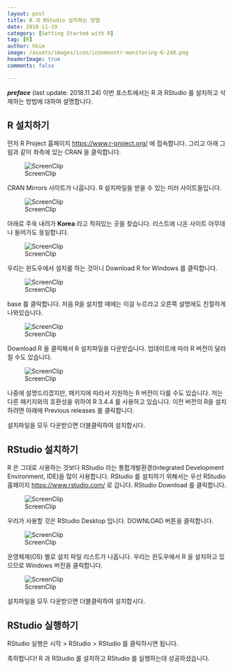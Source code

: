 ```yaml
---
layout: post  
title: R 과 RStudio 설치하는 방법  
date: 2018-11-19  
category: [Getting Started with R]  
tag: [R]  
author: hkim  
image: /assets/images/icon/iconmonstr-monitoring-6-240.png
headerImage: true
comments: false

---
```


***preface*** (last update: 2018.11.24) 이번 포스트에서는 R 과 RStudio 를 설치하고 삭제하는 방법에 대하여 설명합니다.

## R 설치하기

먼저 R Project 홈페이지 [https://www.r-project.org/](https://www.r-project.org/) 에 접속합니다. 그리고 아래 그림과 같이 좌측에 있는 CRAN 을 클릭합니다.

![ScreenClip](FILES_2018-11-19-Install-and-Uninstall-R/ScreenClip_01.png)


CRAN Mirrors 사이트가 나옵니다. R 설치파일을 받을 수 있는 미러 사이트들입니다.

![ScreenClip](FILES_2018-11-19-Install-and-Uninstall-R/ScreenClip_02.png)

아래로 주욱 내려가 **Korea** 라고 적혀있는 곳을 찾습니다. 리스트에 나온 사이트 아무데나 들어가도 동일합니다.

![ScreenClip](FILES_2018-11-19-Install-and-Uninstall-R/ScreenClip_03.png)

우리는 윈도우에서 설치를 하는 것이니 Download R for Windows 를 클릭합니다.

![ScreenClip](FILES_2018-11-19-Install-and-Uninstall-R/ScreenClip_04.png)

base 를 클릭합니다. 처음 R을 설치할 때에는 이걸 누르라고 오른쪽 설명에도 친절하게 나와있습니다.

![ScreenClip](FILES_2018-11-19-Install-and-Uninstall-R/ScreenClip_05.png)

Download R 을 클릭해서 R 설치파일을 다운받습니다. 업데이트에 따라 R 버전이 달라질 수도 있습니다.

![ScreenClip](FILES_2018-11-19-Install-and-Uninstall-R/ScreenClip_06.png)

나중에 설명드리겠지만, 패키지에 따라서 지원하는 R 버전이 다를 수도 있습니다. 저는 다른 패키지와의 호환성을 위하여 R 3.4.4 를 사용하고 있습니다. 이전 버전의 R을 설치하려면 아래에 Previous releases 를 클릭합니다.

설치파일을 모두 다운받으면 더블클릭하여 설치합시다.


## RStudio 설치하기

R 은 그대로 사용하는 것보다 RStudio 라는 통합개발환경(Integrated Development Environment, IDE)을 많이 사용합니다. RStudio 를 설치하기 위해서는 우선 RStudio 홈페이지 [https://www.rstudio.com/](https://www.rstudio.com/) 로 갑니다. RStudio Download 를 클릭합니다.

![ScreenClip](FILES_2018-11-19-Install-and-Uninstall-R/ScreenClip_07.png)

우리가 사용할 것은 RStudio Desktop 입니다. DOWNLOAD 버튼을 클릭합니다.

![ScreenClip](FILES_2018-11-19-Install-and-Uninstall-R/ScreenClip_08.png)

운영체제(OS) 별로 설치 파일 리스트가 나옵니다. 우리는 윈도우에서 R 을 설치하고 있으므로 Windows 버전을 클릭합니다. 

![ScreenClip](FILES_2018-11-19-Install-and-Uninstall-R/ScreenClip_09.png)

설치파일을 모두 다운받으면 더블클릭하여 설치합시다.


## RStudio 실행하기

RStudio 실행은 시작 > RStudio > RStudio 를 클릭하시면 됩니다.

축하합니다! R 과 RStudio 를 설치하고 RStudio 를 실행하는데 성공하셨습니다.
